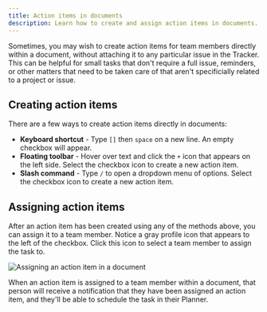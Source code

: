 ```yaml
---
title: Action items in documents
description: Learn how to create and assign action items in documents.
---
```



Sometimes, you may wish to create action items for team members directly within a document, without attaching it to any particular issue in the Tracker. This can be helpful for small tasks that don't require a full issue, reminders, or other matters that need to be taken care of that aren't specificially related to a project or issue.

## Creating action items
There are a few ways to create action items directly in documents:
- **Keyboard shortcut** - Type `[]` then `space` on a new line. An empty checkbox will appear.
- **Floating toolbar** - Hover over text and click the `+` icon that appears on the left side. Select the checkbox icon to create a new action item.
- **Slash command** - Type `/` to open a dropdown menu of options. Select the checkbox icon to create a new action item.

## Assigning action items
After an action item has been created using any of the methods above, you can assign it to a team member. Notice a gray profile icon that appears to the left of the checkbox. Click this icon to select a team member to assign the task to.

<Image 
src={documentAssignee} 
alt='Assigning an action item in a document' 
inferSize
quality='max'
/>

When an action item is assigned to a team member within a document, that person will receive a notification that they have been assigned an action item, and they'll be able to schedule the task in their Planner.
